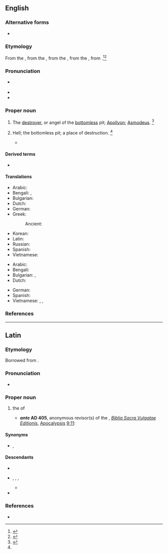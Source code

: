 {{also|abaddon}}
==English==
{{wikisource1911Enc|Abaddon}}

===Alternative forms===
* {{alter|en|Abaddan|Abadon}}

===Etymology===
From the {{inh|en|enm|[[Abadon]], [[Abbadon]], [[Labadon]], [[Laabadon]]}}, from the {{der|en|LL.|Abaddōn}}, from the {{der|en|grc|Ἀβαδδών}}, from the {{der|en|hbo|אבדון|tr=ʾăḇaddōn|lit=destruction, abyss}}, from {{m|he|אבד|tr=ʾāḇaḏ|t=to be lost, to perish}}.<ref>{{R:OCD2|page=1}}</ref><ref>{{R:MW3 1976|page=3}}</ref>

===Pronunciation===
* {{a|GenAm}} {{IPA|en|/əˈbæ.dn̩/}}
* {{audio|en|LL-Q1860 (eng)-Vealhurl-Abaddon.wav|Audio (UK)}}
* {{hyphenation|en|A|bad|don}}

===Proper noun===
{{en-proper noun}}

# The [[destroyer]], or angel of the [[bottomless]] pit; [[Apollyon]]; [[Asmodeus]]. {{defdate|First attested from 1350 to 1470}}<ref name=SOED>{{R:SOED5|page=2}}</ref>
# {{lb|en|poetic}} Hell; the bottomless pit; a place of destruction. {{defdate|Late 17<sup>th</sup> century.}}<ref name=SOED/>
#* {{RQ:Milton Paradise Regained|4|111|pageref=111|in all her gates '''''Abaddon''''' rues / Thy bold attempt}}

====Derived terms====
* {{l|en|abaddon}}

====Translations====
{{trans-top|the destroyer}}
* Arabic: {{t|ar|اَبَادُون|m|tr=abadūn}}
* Bengali: {{t|bn|শয়তান}}, {{t+|bn|অনিষ্টকারী}}
* Bulgarian: {{t|bg|Ангелът на мрака}}
* Dutch: {{t|nl|Apollyon}}
* German: {{t+|de|Abaddon|m}}
* Greek:
*: Ancient: {{t|grc|Ἀβαδδών|m}}
{{trans-mid}}
* Korean: {{t|ko|아바똔}}
* Latin: {{t+|la|Abaddōn|m}} {{qualifier|Late Latin}}
* Russian: {{t|ru|Аваддо́н|m}}
* Spanish: {{t|es|Abadón|m}}
* Vietnamese: {{t|vi|con quỷ}}
{{trans-bottom}}

{{trans-top|Hell}}
* Arabic: {{t|ar|جَحِيم|m}}
* Bengali: {{t|bn|নরক}}
* Bulgarian: {{t+|bg|преизподня}}, {{t+|bg|пъкъл}}
* Dutch: {{t|nl|[[de]] ([[diepten]] [[der]]) [[hel]]|m}}
{{trans-mid}}
* German: {{t+|de|Abaddon|m}}
* Spanish: {{t|es|Abadón|m}}
* Vietnamese: {{t+|vi|địa ngục}}, {{t+|vi|âm phủ}}, {{t|vi|âm ti}}
{{trans-bottom}}

===References===
<references/>

----

==Latin==

===Etymology===
Borrowed from {{bor|la|grc|Ἀβαδδών}}.

===Pronunciation===
* {{la-IPA|Abaddōn|eccl=yes}}

===Proper noun===
{{la-proper noun|Abaddōn|g=m|indecl=1}}

# {{lb|la|Late Latin}} {{n-g|the {{l|en|name}} of}} the {{l|en|angel}} of {{l|en|Tartarus}}
#* '''''ante'' AD 405''', anonymous revisor(s) of the ''{{w|Vetus Latina}}'', ''[[w:Vulgate|Biblia Sacra Vulgatae Editionis]]'', [[w:Book of Revelation|Apocalypsis]] [http://www.perseus.tufts.edu/hopper/text?doc=Perseus:text:1999.02.0060:book=Apocalypse:chapter=9:verse=11 9:11]:
#*: {{quote|la|et habebant super se regem angelum abyssi cui nomen hebraice '''Abaddon''' graece autem Apollyon et latine habet nomen Exterminans|3=And they had over them a king, the angel of the bottomless pit; whose name in Hebrew is '''Abaddon''', and in Greek Apollyon; in Latin Exterminans. <small>― [http://www.drbo.org/x/d?b=drb&bk=73&ch=9&l=11#x ''Douay–Rheims'' translation]</small>}}

====Synonyms====
* {{l|la|Apollȳōn}}, {{l|la|Extermināns}}

====Descendants====
* {{desc|bor=1|de|Abaddon}}
* {{desc|bor=1|enm|Abadon}}, {{l|enm|Abbadon}}, {{l|enm|Labadon}}, {{l|enm|Laabadon}}
** {{desc|en|Abaddon}}
* {{desc|bor=1|es|Abadón}}

===References===
* {{R:L&S}}